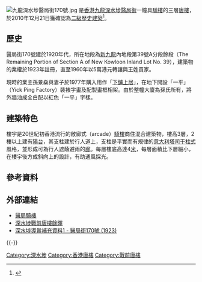 {{coord|22|19|42|N|114|09|36|E|type:landmark|display=title}}
[[File:九龍深水埗醫局街170號.jpg|thumb]]
{{engname|醫局街170號|170 Yee Kuk Street}}是[[香港|香港]][[九龍|九龍]][[深水埗|深水埗]][[醫局街|醫局街]]一幢具[[广州骑楼|騎樓]]的三層[[唐樓|唐樓]]，於2010年12月21日獲確認為[[香港二級歷史建築列表|二級歷史建築]]<ref>{{cite web |url=http://www.amo.gov.hk/form/AAB-SM-chi.pdf |language= |title=List of the Historic Buildings in Building Assessment (as of 22 March 2011, #542) |publisher=[[古物古蹟辦事處|''amo.gov.hk'']] |date=2011-03-22 |accessdate=2011-06-17 |deadurl=yes |archiveurl=https://web.archive.org/web/20110527165651/http://www.amo.gov.hk/form/AAB-SM-chi.pdf |archivedate=2011-05-27 }}</ref>。

==歷史==
醫局街170號建於1920年代，所在地段為[[新九龍|新九龍]]內地段第39號A分段餘段（The Remaining Portion of Section A of New Kowloon Inland Lot No. 39），建築物的業權於1923年註冊，直至1960年以5萬港元轉讓與王姓買家。

現時的業主孫景燊與妻子於1977年購入用作「[[下舖上居|下舖上居]]」，在地下開設「一平」（Yick Ping Factory）裝裱字畫及配製畫框相架。由於整幢大廈為孫氏所有，將外牆油成全白配以紅色「一平」字樣。

==建築特色==
樓宇是20世紀初香港流行的敞廊式（arcade）[[騎樓|騎樓]]商住混合建築物，樓高3層，2樓以上建有[[露臺|陽台]]，其支柱建於行人道上，支柱是平實而有規律的[[意大利|意大利]][[塔司干柱式|塔司干柱式]]風格，並形成可為行人遮蔭避雨的[[廊|廊]]。每層樓底高達4[[米_(单位)|米]]，每層面積比下層細小，在樓宇後方成斜向上的設計，有助通風採光。

==參考資料==
{{reflist}}

==外部連結==
{{commonscat|170 Yee Kuk Street}}
* [https://web.archive.org/web/20160305081630/http://hkoldtown.mysinablog.com/?op=Default&Date=&postCategoryId=0&page=4 醫局騎樓]
* [http://travel.sina.com.hk/news/123/2/1/6548/1.html 深水埗戰前唐樓餘暉]{{Dead link|date=2019年11月 |bot=InternetArchiveBot |fix-attempted=yes }}
* [http://hk.myblog.yahoo.com/ecyyiu/article?mid=1188 深水埗導賞補充資料1 - 醫局街170號 (1923)]

{{-}}
{{香港二級歷史建築}}

[[Category:深水埗|Category:深水埗]]
[[Category:香港唐樓|Category:香港唐樓]]
[[Category:戰前唐樓|Category:戰前唐樓]]